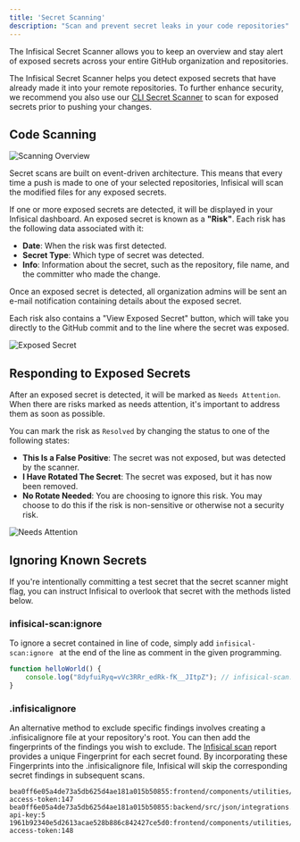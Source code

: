 ```yaml
---
title: 'Secret Scanning'
description: "Scan and prevent secret leaks in your code repositories"
---
```


The Infisical Secret Scanner allows you to keep an overview and stay alert of exposed secrets across your entire GitHub organization and repositories.

The Infisical Secret Scanner helps you detect exposed secrets that have already made it into your remote repositories. To further enhance security, we recommend you also use our [CLI Secret Scanner](/cli/scanning-overview#automatically-scan-changes-before-you-commit) to scan for exposed secrets prior to pushing your changes.

## Code Scanning

![Scanning Overview](/images/platform/secret-scanning/overview.png)

Secret scans are built on event-driven architecture. This means that every time a push is made to one of your selected repositories, Infisical will scan the modified files for any exposed secrets.

If one or more exposed secrets are detected, it will be displayed in your Infisical dashboard. An exposed secret is known as a **"Risk"**. Each risk has the following data associated with it:
- **Date**: When the risk was first detected.
- **Secret Type**: Which type of secret was detected.
- **Info**: Information about the secret, such as the repository, file name, and the committer who made the change.

Once an exposed secret is detected, all organization admins will be sent an e-mail notification containing details about the exposed secret.

<Tip>
  Each risk also contains a "View Exposed Secret" button, which will take you directly to the GitHub commit and to the line where the secret was exposed.
</Tip>



![Exposed Secret](/images/platform/secret-scanning/exposed-secret.png)


## Responding to Exposed Secrets

After an exposed secret is detected, it will be marked as `Needs Attention`. When there are risks marked as needs attention, it's important to address them as soon as possible.

You can mark the risk as `Resolved` by changing the status to one of the following states:
- **This Is a False Positive**: The secret was not exposed, but was detected by the scanner.
- **I Have Rotated The Secret**: The secret was exposed, but it has now been removed.
- **No Rotate Needed**: You are choosing to ignore this risk. You may choose to do this if the risk is non-sensitive or otherwise not a security risk.

![Needs Attention](/images/platform/secret-scanning/needs-attention.png)




## Ignoring Known Secrets
If you're intentionally committing a test secret that the secret scanner might flag, you can instruct Infisical to overlook that secret with the methods listed below.

### infisical-scan:ignore

To ignore a secret contained in line of code, simply add `infisical-scan:ignore ` at the end of the line as comment in the given programming.

```js example.js
function helloWorld() {
    console.log("8dyfuiRyq=vVc3RRr_edRk-fK__JItpZ"); // infisical-scan:ignore
}
```

### .infisicalignore
An alternative method to exclude specific findings involves creating a .infisicalignore file at your repository's root.
You can then add the fingerprints of the findings you wish to exclude. The [Infisical scan](/cli/scanning-overview) report provides a unique Fingerprint for each secret found.
By incorporating these Fingerprints into the .infisicalignore file, Infisical will skip the corresponding secret findings in subsequent scans.

```.ignore .infisicalignore
bea0ff6e05a4de73a5db625d4ae181a015b50855:frontend/components/utilities/attemptLogin.js:stripe-access-token:147
bea0ff6e05a4de73a5db625d4ae181a015b50855:backend/src/json/integrations.json:generic-api-key:5
1961b92340e5d2613acae528b886c842427ce5d0:frontend/components/utilities/attemptLogin.js:stripe-access-token:148
```
